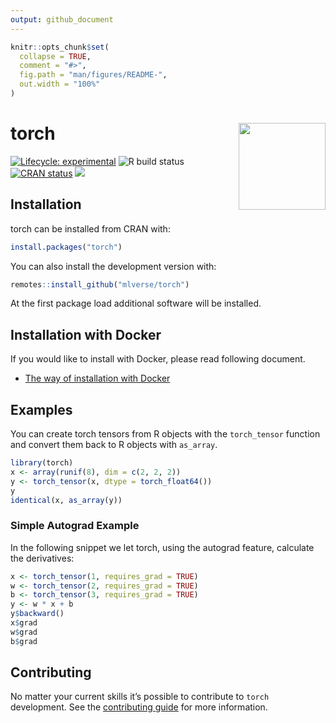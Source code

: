 ```yaml
---
output: github_document
---
```

 
<!-- README.md is generated from README.Rmd. Please edit that file -->

```r
knitr::opts_chunk$set(
  collapse = TRUE,
  comment = "#>",
  fig.path = "man/figures/README-",
  out.width = "100%"
)
```

# torch <a href='https://torch.mlverse.org'><img src='man/figures/torch.png' align="right" height="139" /></a>

[![Lifecycle: experimental](https://img.shields.io/badge/lifecycle-experimental-orange.svg)](https://www.tidyverse.org/lifecycle/#experimental)
![R build status](https://github.com/mlverse/torch/workflows/Test/badge.svg)
[![CRAN status](https://www.r-pkg.org/badges/version/torch)](https://CRAN.R-project.org/package=torch)
[![](https://cranlogs.r-pkg.org/badges/torch)](https://cran.r-project.org/package=torch)

## Installation

torch can be installed from CRAN with:

```r
install.packages("torch")
```

You can also install the development version with:

```r
remotes::install_github("mlverse/torch")
```

At the first package load additional software will be 
installed.

## Installation with Docker
If you would like to install with Docker, please read following document.

* [The way of installation with Docker](https://github.com/mlverse/torch/blob/master/docker/build_env_guide.md)

## Examples

You can create torch tensors from R objects with the `torch_tensor` function and convert them back to R objects with `as_array`.

```r
library(torch)
x <- array(runif(8), dim = c(2, 2, 2))
y <- torch_tensor(x, dtype = torch_float64())
y
identical(x, as_array(y))
```

### Simple Autograd Example

In the following snippet we let torch, using the autograd feature, calculate the derivatives:

```r
x <- torch_tensor(1, requires_grad = TRUE)
w <- torch_tensor(2, requires_grad = TRUE)
b <- torch_tensor(3, requires_grad = TRUE)
y <- w * x + b
y$backward()
x$grad
w$grad
b$grad
```

## Contributing

No matter your current skills it's possible to contribute to `torch` development.
See the [contributing guide](https://torch.mlverse.org/docs/contributing) for more information.